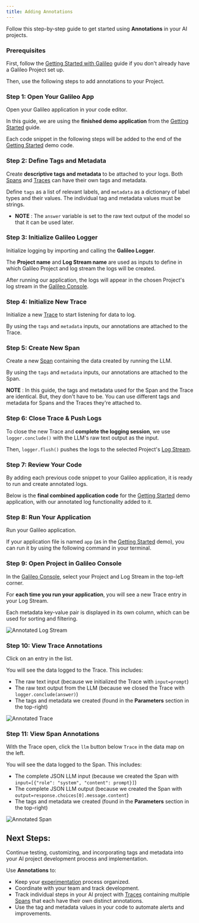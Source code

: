 ```yaml
---
title: Adding Annotations
---
```



Follow this step-by-step guide to get started using **Annotations** in your AI projects.

### Prerequisites

First, follow the [Getting Started with Galileo](/getting-started/quickstart) guide if you don't already have a Galileo Project set up.

Then, use the following steps to add annotations to your Project.

### Step 1: Open Your Galileo App

Open your Galileo application in your code editor.

In this guide, we are using the **finished demo application** from the [Getting Started](/getting-started/quickstart) guide.

Each code snippet in the following steps will be added to the end of the [Getting Started](/getting-started/quickstart) demo code.

<CodeGroup>
<SnippetAnnotationsWalkthroughPython1 />
<SnippetAnnotationsWalkthroughTypeScript1 />
</CodeGroup>

### Step 2: Define Tags and Metadata

Create **descriptive tags and metadata** to be attached to your logs. Both [Spans](/concepts/logging/spans) and [Traces](/concepts/logging/traces) can have their own tags and metadata.

Define `tags` as a list of relevant labels, and `metadata` as a dictionary of label types and their values. The individual tag and metadata values must be strings.

- **NOTE** : The `answer` variable is set to the raw text output of the model so that it can be used later.

<CodeGroup>
<SnippetAnnotationsWalkthroughPython2 />
<SnippetAnnotationsWalkthroughTypeScript2 />
</CodeGroup>

### Step 3: Initialize Galileo Logger

Initialize logging by importing and calling the **Galileo Logger**.

The **Project name** and **Log Stream name** are used as inputs to define in which Galileo Project and log stream the logs will be created.

After running our application, the logs will appear in the chosen Project's log stream in the [Galileo Console](https://app.galileo.ai/).

<CodeGroup>
<SnippetAnnotationsWalkthroughPython3 />
<SnippetAnnotationsWalkthroughTypeScript3 />
</CodeGroup>

### Step 4: Initialize New Trace

Initialize a new [Trace](/concepts/logging/traces) to start listening for data to log.

By using the `tags` and `metadata` inputs, our annotations are attached to the Trace.

<CodeGroup>
<SnippetAnnotationsWalkthroughPython4 />
<SnippetAnnotationsWalkthroughTypeScript4 />
</CodeGroup>

### Step 5: Create New Span

Create a new [Span](/concepts/logging/spans) containing the data created by running the LLM.

By using the `tags` and `metadata` inputs, our annotations are attached to the Span.

**NOTE** : In this guide, the tags and metadata used for the Span and the Trace are identical. But, they don't have to be. You can use different tags and metadata for Spans and the Traces they're attached to.

<CodeGroup>
<SnippetAnnotationsWalkthroughPython5 />
<SnippetAnnotationsWalkthroughTypeScript5 />
</CodeGroup>

### Step 6: Close Trace & Push Logs

To close the new Trace and **complete the logging session**, we use `logger.conclude()` with the LLM's raw text output as the input.

Then, `logger.flush()` pushes the logs to the selected Project's [Log Stream](/concepts/logging/logstreams).

<CodeGroup>
<SnippetAnnotationsWalkthroughPython6 />
<SnippetAnnotationsWalkthroughTypeScript6 />
</CodeGroup>

### Step 7: Review Your Code

By adding each previous code snippet to your Galileo application, it is ready to run and create annotated logs.

Below is the **final combined application code** for the [Getting Started](/getting-started/quickstart) demo application, with our annotated log functionality added to it. 

<CodeGroup>
<SnippetAnnotationsWalkthroughPython7 />
<SnippetAnnotationsWalkthroughTypeScript7 />
</CodeGroup>

### Step 8: Run Your Application

Run your Galileo application.

If your application file is named `app` (as in the [Getting Started](/getting-started/quickstart) demo), you can run it by using the following command in your terminal.

<CodeGroup>
<SnippetAnnotationsWalkthroughPython8 />
<SnippetAnnotationsWalkthroughTypeScript8 />
</CodeGroup>

### Step 9: Open Project in Galileo Console

In the [Galileo Console](https://app.galileo.ai/), select your Project and Log Stream in the top-left corner.

For **each time you run your application**, you will see a new Trace entry in your Log Stream.

Each metadata key-value pair is displayed in its own column, which can be used for sorting and filtering.

![Annotated Log Stream](/images/console-ui/annotated-log-stream.png)

### Step 10: View Trace Annotations

Click on an entry in the list.

You will see the data logged to the Trace. This includes:
- The raw text input (because we initialized the Trace with `input=prompt`)
- The raw text output from the LLM (because we closed the Trace with `logger.conclude(answer)`)
- The tags and metadata we created (found in the **Parameters** section in the top-right)

![Annotated Trace](/images/console-ui/annotated-trace.png)

### Step 11: View Span Annotations

With the Trace open, click the `llm` button below `Trace` in the data map on the left.

You will see the data logged to the Span. This includes:
- The complete JSON LLM input (because we created the Span with `input=[{"role": "system", "content": prompt}]`)
- The complete JSON LLM output (because we created the Span with `output=response.choices[0].message.content`)
- The tags and metadata we created (found in the **Parameters** section in the top-right)

![Annotated Span](/images/console-ui/annotated-span.png)

## Next Steps:

Continue testing, customizing, and incorporating tags and metadata into your AI project development process and implementation.

Use **Annotations** to:
- Keep your [experimentation](/concepts/experiments/overview) process organized.
- Coordinate with your team and track development.
- Track individual steps in your AI project with [Traces](/concepts/logging/traces) containing multiple [Spans](/concepts/logging/spans) that each have their own distinct annotations.
- Use the tag and metadata values in your code to automate alerts and improvements.
